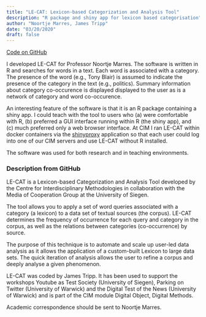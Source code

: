 ```yaml
---
title: "LE-CAT: Lexicon-based Categorization and Analysis Tool"
description: "R package and shiny app for lexicon based categorisation"
author: "Noortje Marres, James Tripp"
date: "03/20/2020"
draft: false
---
```


[Code on GitHub](https://github.com/WarwickCIM/lecat)

I developed LE-CAT for Professor Noortje Marres. The software is written in R and searches for words in a text. Each word is associated with a category. The presence of the word (e.g., Tony Blair) is assumed to indicate the presence of the category in the text (e.g., politics). Summary information about category co-occurence is displayed displayed to the user as is a network of category and word co-occurence.

An interesting feature of the software is that it is an R package containing a shiny app. I could teach with the tool to users who (a) were comfortable with R, (b) preferred a GUI interface running within R (the shiny app), and (c) much preferred only a web browser interface. At CIM I ran LE-CAT within docker containers via the [shinyproxy](https://www.shinyproxy.io/) application so that each user could log into one of our CIM servers and use LE-CAT without R installed.

The software was used for both research and in teaching environments.

### Description from GitHub

LE-CAT is a Lexicon-based Categorization and Analysis Tool developed by the Centre for Interdisciplinary Methodologies in collaboration with the Media of Cooperation Group at the University of Siegen.

The tool allows you to apply a set of word queries associated with a category (a lexicon) to a data set of textual sources (the corpus). LE-CAT determines the frequency of occurrence for each query and category in the corpus, as well as the relations between categories (co-occurrence) by source.

The purpose of this technique is to automate and scale up user-led data analysis as it allows the application of a custom-built Lexicon to large data sets. The quick iteration of analysis allows the user to refine a corpus and deeply analyse a given phenomenon.

LE-CAT was coded by James Tripp. It has been used to support the workshops Youtube as Test Society (University of Siegen), Parking on Twitter (University of Warwick) and the Digital Test of the News (University of Warwick) and is part of the CIM module Digital Object, Digital Methods.

Academic correspondence should be sent to Noortje Marres.